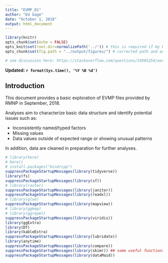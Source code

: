```yaml
---
title: "EVMP_01"
author: "Ed Gage"
date: "October 1, 2018"
output: html_document
---
```


```r
library(knitr)
opts_chunk$set(echo = FALSE)
opts_knit$set(root.dir=normalizePath('../')) # this is required if my Rmd is nested below the project directory
opts_chunk$set(fig.path = "../output/figures/") # corrected path and added dev .. if I want to specify a subdirectory for figs

# see discussion here: https://stackoverflow.com/questions/24585254/working-with-knitr-using-subdirectories

```


**Updated: `r format(Sys.time(), '%Y %B %d')`**

## Introduction

This document provides a basic exploration of EVMP files provided by RMNP in September, 2018.

Analyses aim to characterize basic data structure and identify potential issues such as:

* Inconsistently named/typed factors    
* Missing values
* Data values outside of expected range or showing unusual patterns

In addition, data are cleaned in preparation for further analyses.

```r
# library(here)
# here()
# install.packages("bindrcpp")
suppressPackageStartupMessages(library(tidyverse))
library(fs)
suppressPackageStartupMessages(library(sf))
# library(raster)
suppressPackageStartupMessages(library(janitor))
suppressPackageStartupMessages(library(readxl))
# library(glue)
suppressPackageStartupMessages(library(mapview))
# library(ggmap)
# library(ggrepel)
suppressPackageStartupMessages(library(viridis))
library(ggExtra)
library(DT)
library(kableExtra)
suppressPackageStartupMessages(library(lubridate))
library(anytime)
suppressPackageStartupMessages(library(compare))
suppressPackageStartupMessages(library(skimr)) ## some useful functions
suppressPackageStartupMessages(library(dataMaid))

```

##  